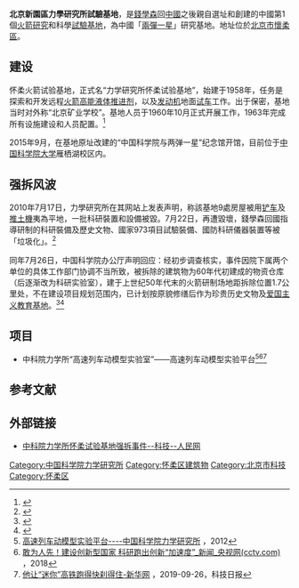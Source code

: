 {{更新|time=2019-10-03T05:17:51+00:00}}
'''北京新園區力學研究所試驗基地'''，是[[錢學森|錢學森]]回[[中國|中國]]之後親自選址和創建的中國第1個[[火箭|火箭]][[研究|研究]]和科學[[試驗|試驗]][[基地|基地]]，為中國「[[兩彈一星|兩彈一星]]」研究基地。地址位於[[北京市|北京市]][[懷柔區|懷柔區]]。 

==建设==
怀柔火箭试验基地，正式名“力学研究所怀柔试验基地”，始建于1958年，任务是探索和开发远程[[火箭|火箭]][[高能燃料|高能液体推进剂]]，以及[[发动机|发动机]]地面[[试车|试车]]工作。出于保密，基地当时对外称“北京矿业学校”。基地人员于1960年10月正式开展工作，1963年完成所有设施建设和人员配置。<ref name=c_128223176>{{Cite web |url=http://www.xinhuanet.com/politics/2015-09/13/c_128223176.htm |title=“两弹一星”纪念馆开馆 保密单位数十年后面世-新华网 |accessdate=2019-10-03 |archive-date=2019-10-03 |archive-url=https://web.archive.org/web/20191003053359/http://www.xinhuanet.com/politics/2015-09/13/c_128223176.htm |dead-url=no }}</ref>

2015年9月，在基地原址改建的“中国科学院与两弹一星”纪念馆开馆，目前位于[[中国科学院大学|中国科学院大学]]雁栖湖校区内。{{R|c_128223176}}

==强拆风波==
2010年7月17日，力學研究所在其网站上发表声明，称該基地9處房屋被{{查证请求|来自温州的地产开发商}}用[[铲车|铲车]]及[[推土機|推土機]]夷為平地，一批科研裝置和設備被毀。7月22日，再遭毀壞，錢學森回國指導研制的科研裝備及歷史文物、國家973項目試驗裝備、國防科研儀器裝置等被「垃圾化」。<ref>{{Cite web |url=http://paper.wenweipo.com/2010/07/25/CH1007250013.htm |title=存档副本 |access-date=2010-07-27 |archive-url=https://web.archive.org/web/20120315213743/http://paper.wenweipo.com/2010/07/25/CH1007250013.htm |archive-date=2012-03-15 |dead-url=yes }}</ref>

同年7月26日，中国科学院办公厅声明回应：经初步调查核实，事件因院下属两个单位的具体工作部门协调不当所致，被拆除的建筑物为60年代初建成的物资仓库（后逐渐改为科研实验室），建于上世纪50年代末的火箭研制场地距拆除位置1.7公里处，不在建设项目规划范围内，已计划按原貌修缮后作为珍贵历史文物及[[爱国主义教育基地|爱国主义教育基地]]。<ref>{{Cite web |url=http://scitech.people.com.cn/GB/12252457.html |title=中科院首度回应力学所事件 强拆部分离文物1.7公里--科技--人民网 |accessdate=2019-10-03 |archive-date=2010-07-29 |archive-url=https://web.archive.org/web/20100729135524/http://scitech.people.com.cn/GB/12252457.html |dead-url=no }}</ref><ref>{{Cite web |url=http://news.sina.com.cn/c/sd/2010-07-26/164120760189.shtml |title=中科院:下属两单位协调不当致力学所基地遭强拆_新闻中心_新浪网 |accessdate=2019-10-03 |archive-date=2019-10-03 |archive-url=https://web.archive.org/web/20191003051756/http://news.sina.com.cn/c/sd/2010-07-26/164120760189.shtml |dead-url=no }}</ref>

==项目==
*中科院力学所“高速列车动模型实验室”——高速列车动模型实验平台<ref>[http://www.imech.cas.cn/zcxt/kyzb/tszb/201212/t20121213_3707206.html 高速列车动模型实验平台----中国科学院力学研究所] {{Wayback|url=http://www.imech.cas.cn/zcxt/kyzb/tszb/201212/t20121213_3707206.html |date=20191003053402 }}，2012</ref><ref>[http://m.news.cctv.com/2018/03/16/ARTI82kETSsOJXKmLHI0AToq180316.shtml 敢为人先！建设创新型国家 科研跑出创新“加速度”_新闻_央视网(cctv.com)] {{Wayback|url=http://m.news.cctv.com/2018/03/16/ARTI82kETSsOJXKmLHI0AToq180316.shtml |date=20191003053402 }}，2018</ref><ref>[http://www.xinhuanet.com/science/2019-09/26/c_138423259.htm 他让“迷你”高铁跑得快刹得住-新华网] {{Wayback|url=http://www.xinhuanet.com/science/2019-09/26/c_138423259.htm |date=20191003053359 }}，2019-09-26，科技日报</ref>

== 参考文献 ==
{{Reflist}}
==外部链接==
*[http://scitech.people.com.cn/GB/25509/56813/198277/index.html 中科院力学所怀柔试验基地强拆事件--科技--人民网]{{Wayback|url=http://scitech.people.com.cn/GB/25509/56813/198277/index.html |date=20120628024023 }}

[[Category:中国科学院力学研究所|Category:中国科学院力学研究所]]
[[Category:怀柔区建筑物|Category:怀柔区建筑物]]
[[Category:北京市科技|Category:北京市科技]]
[[Category:怀柔区|Category:怀柔区]]